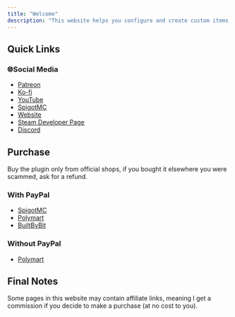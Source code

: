 ```yaml
---
title: "Welcome"
description: "This website helps you configure and create custom items for my plugin"
---
```


## Quick Links

<Card title="Terms Of Service" icon="info" href="help/tos">
  
</Card>

<CardGroup cols={2}>
  <Card title="First Install" icon="sparkles" href="plugin-usage/first-install">
    
  </Card>
  <Card title="Adding Content" icon="sparkles" href="plugin-usage/adding-content">
    
  </Card>
</CardGroup>

### 🌐Social Media

- [Patreon](http://patreon.com/lonedev)
- [Ko-fi](http://a.devs.beer/kofi)
- [YouTube](http://youtube.com/lonedev)
- [SpigotMC](https://www.spigotmc.org/members/lonedev.88296/#resources)
- [Website](https://devs.beer)
- [Steam Developer Page](https://store.steampowered.com/developer/LoneDev/)
- [Discord](https://discord.gg/4dfnpUK)

## Purchase

<Warning>
  Buy the plugin only from official shops, if you bought it elsewhere you were scammed, ask for a refund.
</Warning>

### With PayPal

- [SpigotMC](https://www.spigotmc.org/resources/%E2%9C%A8itemsadder%E2%AD%90emotes-mobs-items-armors-hud-gui-emojis-blocks-wings-hats-liquids.73355/)
- [Polymart](https://polymart.org/resource/itemsadder-custom-items-etc.1851)
- [BuiltByBit](https://builtbybit.com/resources/itemsadder-emotes-mobs-items-armors-hud-gui-emojis-blocks-wings-hats-liquids.10839/)

### Without PayPal

- [Polymart](https://polymart.org/resource/itemsadder-custom-items-etc.1851)

## Final Notes

Some pages in this website may contain affiliate links, meaning I get a commission if you decide to make a purchase (at no cost to you).